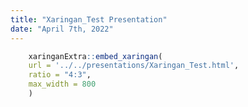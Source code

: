 ```yaml
---
title: "Xaringan_Test Presentation"
date: "April 7th, 2022"
---
```


```r
    xaringanExtra::embed_xaringan(
    url = '../../presentations/Xaringan_Test.html',
    ratio = "4:3",
    max_width = 800
    )
```
